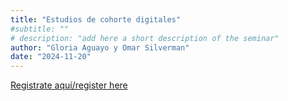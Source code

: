 ```yaml
---
title: "Estudios de cohorte digitales"
#subtitle: "" 
# description: "add here a short description of the seminar" 
author: "Gloria Aguayo y Omar Silverman"
date: "2024-11-20"
---
```


[Registrate aquí/register
here](https://aarhusuniversity.zoom.us/meeting/register/u5cpdemrqjotHtwJeGsWUO1Mj8yGDxDWc1ws)
